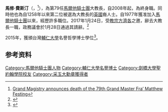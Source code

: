 {{Infobox_President
| original_name = 
| image = [[File:Grand_Master_Matthew_Festing_prayer_20100409.jpg|220px]]
| country = [[馬爾他騎士團|馬爾他騎士團]]
| order = 79
| office = 馬爾他騎士團大教長
| term_start = 2008年5月11日
| term_end = 2017年1月28日
| predecessor = Andrew Bertie
| successor ={{le|Ludwig Hoffmann von Rumerstein|Ludwig Hoffmann von Rumerstein}}（代理）
| birth_date = {{birth date|1949|11|30}}
| birth_place ={{GBR}}{{ENG}}[[諾森伯蘭郡|諾森伯蘭郡]]
| nationality = {{SMOM}}
| death_date = {{death date and age|2021|11|12|1949|11|30}}
| death_place = {{flag|Malta}}[[瓦莱塔|瓦莱塔]]
| spouse = 
| religion = [[羅馬天主教|羅馬天主教]]
| profession = 
| party = 
}}

'''馬修·費斯汀'''（{{lang-en|Matthew Festing}}，{{bd|1949年|11月30日|2021年|11月12日|catIdx=Festing}}<ref>[https://www.orderofmalta.int/2021/11/12/grand-magistry-announces-death-79th-grand-master-fra-matthew-festing/ Grand Magistry announces death of the 79th Grand Master Fra’ Matthew Festing]</ref>），為第79任[[馬爾他騎士團|馬爾他騎士團]]大教長，自2008年起，為終身職。同時他也為自1258年以來第二位被選為大教長的[[英國|英國]]裔人士。自1977年獲准加入[[馬爾他騎士團|馬爾他騎士團]]以來，經歷許多職位。2017年1月24日，受[[教宗方濟各|教宗方濟各]]之邀，辭去大教長一職，政務議會於1月28日通過其請辭。<ref>{{Cite news |url=http://www.rti.org.tw/m/news/detail/?recordId=323069 |title=與教宗爭執後 馬爾他騎士團元首辭職獲准 |date=2017-01-29 |access-date=2017-01-29 |archive-url=https://web.archive.org/web/20170202051651/http://www.rti.org.tw/m/news/detail/?recordId=323069 |archive-date=2017-02-02 |dead-url=yes }}</ref>

2015年，獲頒台灣[[輔仁大學|輔仁大學]]名譽哲學博士學位<ref>{{Cite web |url=http://www.fju.edu.tw/focusDetail.jsp?focusID=381&focusClassID=3 |title=馬爾他騎士團元首費斯汀大教長獲頒輔大名譽博士 |accessdate=2015-11-10 |archive-date=2015-11-14 |archive-url=https://web.archive.org/web/20151114022423/http://www.fju.edu.tw/focusDetail.jsp?focusID=381&focusClassID=3 |dead-url=no }}</ref>。

==参考资料==
{{reflist}}
{{start box}}
{{succession box|[[安卓巴提|安卓巴提]]||[[馬爾他騎士團|馬爾他騎士團]]大教長|2008年－2017年}}
{{end box}}

{{normdaten}}
{{DEFAULTSORT:Festing, Matthew}}

[[Category:馬爾他騎士團人物|Category:馬爾他騎士團人物]]
[[Category:輔仁大學名譽博士|Category:輔仁大學名譽博士]]
[[Category:劍橋大學聖約翰學院校友|Category:劍橋大學聖約翰學院校友]]
[[Category:采玉大勳章獲得者|Category:采玉大勳章獲得者]]